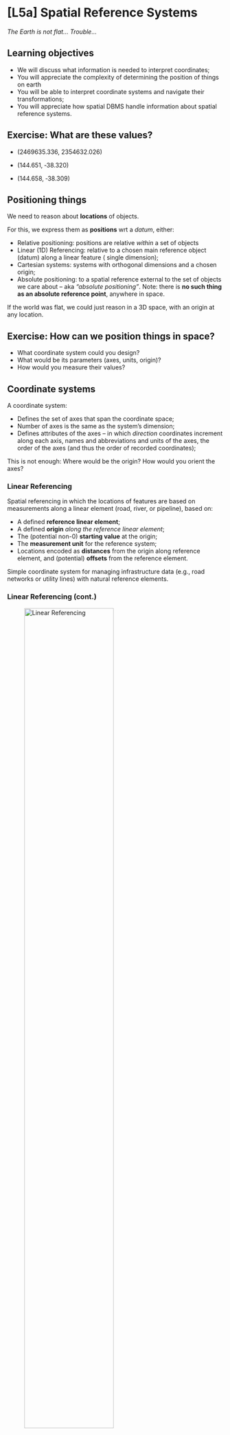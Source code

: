 # [L5a] Spatial Reference Systems

*The Earth is not flat... Trouble...*

::: {.content-visible when-format="revealjs"}
## Learning objectives {background-color="lightPink"}

- We will discuss what information is needed to interpret coordinates;
- You will appreciate the complexity of determining the position of things on earth
- You will be able to interpret coordinate systems and navigate their transformations;
- You will appreciate how spatial DBMS handle information about spatial reference systems.
:::

:::{.content-hidden unless-format="revealjs"}
## {.unnumbered}
::: {.callout-tip}
# Exercise: What are these values?

:::{.incremental}
- (2469635.336, 2354632.026)

- (144.651, ‐38.320)

- (144.658, ‐38.309)
:::
:::
:::


## Positioning things

We need to reason about **locations** of objects. 

For this, we express them as **positions** wrt a *datum*, either:

- Relative positioning: positions are relative *within* a set of objects 
- Linear (1D) Referencing: relative to a chosen main reference object (datum) along a linear feature ( single dimension); 
- Cartesian systems: systems with orthogonal dimensions and a chosen origin;
- Absolute positioning: to a spatial reference external to the set of objects we care about -- aka *"absolute positioning"*. Note: there is **no such thing as an absolute reference point**, anywhere in space.

If the world was flat, we could just reason in a 3D space, with an origin at any location. 

:::{.content-visible when-format="revealjs"}
## {.unnumbered}

:::{.callout-tip}
## Exercise: How can we position things in space?

- What coordinate system could you design?
- What would be its parameters (axes, units, origin)?
- How would you measure their values?
:::

:::

## Coordinate systems

A coordinate system:

- Defines the set of axes that span the coordinate space;
- Number of axes is the same as the system’s dimension;
- Defines attributes of the axes – in which *direction* coordinates increment along each axis, names and abbreviations and units of the axes, the order of the axes (and thus the order of recorded coordinates);

This is not enough: Where would be the origin? How would you orient the axes?

### Linear Referencing

Spatial referencing in which the locations of features are based on measurements along a linear element (road, river, or pipeline), based on:

- A defined **reference linear element**;
- A defined **origin** *along the reference linear element*;
- The (potential non-0) **starting value** at the origin;
- The **measurement unit** for the reference system;
- Locations encoded as **distances** from the origin along reference element, and (potential) **offsets** from the reference element.

Simple coordinate system for managing infrastructure data (e.g., road networks or utility lines) with natural reference elements.

### Linear Referencing (cont.)


![Linear Referencing](./figs/assessment/linear_referencing.svg){width=70%}

:::{.content-visible unless-format="revealjs"}

**If origin is at 0:**

- A is at 10
- B is at A+10 (relative linear reference )
- c spans from 30-70 (interval)
- d spans 20 units from 60

:::

### Uncertainty in Linear Referencing 

![Linear Referencing](./figs/assessment/linear_referencing_uncertainty.svg){width=70%}

:::{.content-visible unless-format="revealjs"}

2D (3D) Measurement uncertainty is reduced to uncertainty in kilometrage along the linear feature (+ offset uncertainty, if relevant). 

:::

### Positioning with reference to Earth

- To position things, we need a shared **spatial reference system**. 

- The Earth itself provides an option -- a coordinate system centered in the center of the Earth. 

- Values of Latitude, Longitude and Height to locate things on the surface of Earth (Geographic Coordinate System) **depend** on the shape of the Earth!

We need a mathematical definition of the Earth's shape -- a **Datum**.

:::{.content-visible when-format="revealjs"}
## {.unnumbered}
:::

![Geographic CS (by UTwente)](./figs/1_part/17_crs_for_db/geographicCS.png){width=60%}

### Geoid

Closest mathematical approximation of the Earth is the **Geoid**. 

:::{.content-visible unless-format="pdf"}
![Figure by ESA](./figs/1_part/17_crs_for_db/2103_061_AR_EN.mp4)
:::

:::{.content-visible when-format="pdf"}
![Figure by ESA](./figs/1_part/17_crs_for_db/world_not_flat.png){width="80%"}
:::

:::{.content-hidden when-format="revealjs"}
The geoid is an idealised *geopotential* surface which coincides with the mean sea-level over the ocean, and extends under the continents. It is an idealisation of the distribution of the mass of the Earth under the influence of gravity, rotation but excluding tidal influences.

*Equipotential*: all points on the geoid have the same geopotential. The surface is continuous and derivable at all points.
:::

Geoid: Surface of reference for very high accuracy geodetic computations, computationally expensive and not practical for routine measurement. 

### Simpler approximations of the shape of the Earth

1. **Spheroid** – an ellipsoid of revolution (equal semi-axes).
2. **Sphere** – an ellipsoid with a single axis (a radius). 

![](./figs/1_part/17_crs_for_db/surface_comparison.png){width="60%"}

### Spheroid – Ellipsoid of revolution

+ Sphere *flattened* at the poles by about 22km
+ Parameters: $a$ (major semi-axis), $b$ (minor semi-axis), flattening $f = (a-b)/a$ (or inverse flattening $1/f$)
+ e.g., Geodetic Reference System (GRS 1980) by the International Union of Geodesy and Geophysics provides the **Datum** for the World Geodetic System (WGS 1984).

![](./figs/1_part/17_crs_for_db/spheroid.png){width=25%}




## Spatial (coordinate) reference systems

**Coordinate Reference System = Coordinate System + Datum**

Spatial Reference System (SRS) and Coordinate Reference System (CRS) are two terms for the same concept: a CS that has been referenced to a **datum**.

:::{.incremental}
- This enables grounding (definition) and interpretation of numeric values of coordinates.
- The numeric values are a representation, in certain **units**, of a position with respect to the **origin** and oriented **axes** of the SRS.
- We need to know the parameters of the datum in which the coordinates are expressed.
:::

### Types of SRS

![](./figs/1_part/17_crs_for_db/types-of-crs.png)

### Latitude and height depend on the Datum

- Latitude is defined as the angle between the normal to the local point, and the equator, along the meridian line. For this, we need a surface against which we can measure the angle;
- Height is measured along the plumb line (gravity) or reduced to the idealised surface (mean sea level - geoid).

![Measuring latitude. Figure by Richard Knippers, ITC](./figs/1_part/17_crs_for_db/latitude33.png){width=50%}

### Geographical coordinate system

Latitude and longitude

- Used for global mapping applications (incl GPS systems)
- Meridian lines pass through the poles of rotation;
- The zero meridian passes through an agreed location on the Earth (e.g., Greenwich)
- Parallels (lines of constant latitude) are always perpendicular to meridians (lines of constant longitude).
- Height is measured as *normal* (orthogonal) to the spheroid.

:::{.content-visible when-format="revealjs"}
## {.unnumbered}
:::

![](./figs/1_part/17_crs_for_db/polar_coordinates.png){width="50%"}

A GPS device has a model of the ellipsoid and reports the Ellipsoidical height.

A survey-grade GPS device has a model of the WGS 84 geoid, and can report **orthometric height** (height from Geoid).


## Computing with coordinates

### Some conventions 

:::{.callout-warning}
This applies to spatial computing, not to geodetic data processing!
:::

+ Positions expressed in geographical coordinates are *usually* specified in the order (Lon,Lat)
+ This **may** depend on the specific coordinate system, but in IT implementations (databases, programming libraries) this is the default (unspoken convention);
+ This may differ form the standard!
+ Read the documentation for your system, e.g., [https://wiki.osgeo.org/wiki/Axis_Order_Confusion](https://wiki.osgeo.org/wiki/Axis_Order_Confusion)

### EPSG: a database of SRS parameters

- SRS are identified by *identifiers*, issued by *authorities*;
- **European Petroleum Survey Group - EPSG**, the standard authority for SRS database
- **Example:**
    - EPSG:4326: World Geodetic System 1984 (used by GPS).
    - [http://epsg.io/4326](http://epsg.io/4326)
    - This is what PostGIS considers as **Geography**, see [Practicals](./practicals/06_geometrical_queries.qmd)

:::{.content-visible unless-format="revealjs"}


### SRS parameters (in WKT)

:::{.layout-ncol=2}
![WKT](./figs/1_part/17_crs_for_db/srs_parameter.png){width="40%"}

![WKT2](./figs/1_part/17_crs_for_db/wgs84_wkt2.png){width="40%"}
:::

:::

:::{.content-visible when-format="revealjs"}

### SRS parameters (in WKT)

:::: {.columns}

::: {.column width="40%"}
![WKT](./figs/1_part/17_crs_for_db/srs_parameter.png){width="80%"}
:::

::: {.column width="60%"}
![WKT2](./figs/1_part/17_crs_for_db/wgs84_wkt2.png){width="70%"}
:::

::::

:::

## Measuring spatial properties 

### Triangles on planes

:::: {.columns}

::: {.column width="60%"}

- Triangular inequality holds:
        
$$(a + b ≥ c) ∧ (b + c ≥ a) ∧ (c + a ≥ b)$$

- Sum of internal angles
    
$$ 𝝰 + β + 𝜸 = 180 $$

- Euclidean distance (Pythagoras Theorem): 

$$a^2 + b^2 = c^2$$

:::

::: {.column width="40%"}

![](./figs/1_part/17_crs_for_db/plane.png){width="30%"}
:::
::::


### A spheroid is not flat

**Never compute distances on geographic coordinates** (latitude and longitude) using the Pythagorean theorem! Euclidean distance is not defined on degrees! 

![Red lines span the same difference in longitude and latitude, but are of different lengths](./figs/1_part/17_crs_for_db/meridian_convergence.png){width=30%}

::: {.content-visible when-format="revealjs"}
### A spheroid is not flat (cont.) {.unnumbered}
:::

- Spherical excess:
$$ 𝝰 + β + 𝜸 - E = 180 $$

![Spherical excess](./figs/1_part/17_crs_for_db/spheroid2x.png){width="25%"}

::: {.content-visible when-format="revealjs"}
### On a spheroid (cont.) {.unnumbered}
:::

- Shortest distance: Great Circle Distance/Orthodrome (e.g., Haversine formula):
$$ \Delta \sigma = 2 arcsin \sqrt{sin^2 (\frac{\Delta \Phi }{2})+cos\Phi _{1}.cos\Phi _{2}.sin^2(\frac{\Delta \lambda }{2}).} $$

Computing on a spheroid is computationally expensive (trigonometric functions)!

### Consequences - Orthodrome

![Great circle distance, http://www.greatcirclemapper.net](./figs/1_part/17_crs_for_db/orthodrome.png){width="60%"}

### Consequences - Loxodrome/Rhumb line

Line of **constant angle** with the meridians

![Loxodromes converge on the poles](./figs/1_part/17_crs_for_db/loxodrome.png){width="40%"}


## Computing with coordinates in PostGIS 

There are two *vector* data types provided by PostGIS:

- `geometry` -- uses planar arithmetic (Pythagoras, ...)
- `geography` -- uses spheroidal arithmetic (haversine, ...)

PostGIS will let you do nonsensical calculations -- be careful!

::: {.content-visible when-format="revealjs"}
## Assigning meaning to x,y pairs {.unnumbered}

:::{.callout-tip}
## Exercise

How far is it from Melbourne to Sydney, as the crow flies?

![](https://www.permaculturenews.org/wp-content/uploads/2022/08/little-raven.jpg)

:::

## ST_Distance in Postgres {.unnumbered}

Let’s use PostGIS as a simple calculator, using lon,lat coordinates for Melbourne and Sydney in WGS 84, `EPSG:4326`:

```sql
SELECT ST_Distance(ST_Point(145.0, -37.8, srid:=4326), ST_Point(151.2, -33.9, srid:=4326)) AS dist;
```
This gives a weird result. What does this mean?

## ST_Distance in Postgres {.unnumbered}

```sql
-- geography_cast_dist: casting centroids to geography, MEL in 4326 - automatically picks spheroid [OK]
-- sphere_dist: explicit sphere computation via spheroid=false flag [approximate]
-- pythagoras_dist: takes geometry points and computes on Euclidean plane [wrong!]
-- geog2times_spheroid_dist: inputs cast to geography [OK]
-- spheroid_dist_geom: explicit spheroid specification [OK]

SELECT state,
ST_Distance(ST_Centroid(geom)::geography, ST_GeomFromText('POINT(144 -37)', 4326)) AS geography_cast_dist, 
ST_Distance(ST_Centroid(geom), ST_GeomFromText('POINT(144 -37)', 4326), false) AS sphere_dist, 
ST_Distance(ST_Centroid(geom), ST_GeomFromText('POINT(144 -37)', 4326)) As pythagoras_dist, 
ST_Distance(ST_Centroid(geom)::geography, ST_GeomFromText('POINT(144 -37)')::geography) AS geog2times_spheroid_dist, 
ST_Distance(ST_Centroid(geom), ST_GeomFromText('POINT(144 -37)', 4326), true) AS spheroid_dist_geom FROM spatial.us_states;

```

### Casting vs Transformation
:::

:::{.incremental}
- We can switch between these data types using the `::` casting operator
    - For example, `geom::geography` or `ST_Point(144, -37, srid:=4326)::geography`
    - Note, you can only cast *geographic* SRS to geography. This may mean you need to convert the coordinates using `ST_Transform` first (see next lecture);
- This only affects how PostGIS *interprets* the coordinate values.
- It **does not change** the values of the coordinates in any way.
:::

**Read**: [https://postgis.net/workshops/postgis-intro/geography.html](https://postgis.net/workshops/postgis-intro/geography.html)


## Summary {background-color="lightPink"}

- You understand that coordinates on their own are not interpretable – they are just a representation of a position relative to a coordinate system;
- You appreciate why coordinate system is not interpretable without a Datum;
- You understand why we cannot use planar equations ( e.g., Euclidean distance) on non-planar reference surfaces
- You understand why computing on non-planar reference surfaces is computationally expensive;
- You know how to identify the parameters of a geographic spatial reference system in the WKT format.

## Resources {background-color="lightYellow"}

A great resource on coordinate systems, reference surfaces, and transformations is by Richard Knippers from the ITC [https://kartoweb.itc.nl/geometrics/index.html](https://kartoweb.itc.nl/geometrics/index.html). I acknowledge this as the source of some of the drawings, too.

<!-- end slides -->
::: {.content-visible when-format="revealjs"}
## Next: [Transformations](/16_srs_transformations.html)

## References {background-color="lightYellow"}

:::